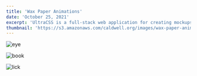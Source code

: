 ```yaml
---
title: 'Wax Paper Animations'
date: 'October 25, 2021'
excerpt: 'UltraCSS is a full-stack web application for creating mockups and graphics with CSS.'
thumbnail: 'https://s3.amazonaws.com/caldwell.org/images/wax-paper-animations/thumbnail.jpg'
---
```


<PrintPageContainer>
<Image
    src="https://s3.amazonaws.com/caldwell.org/images/wax-paper-animations/eye.gif"
    alt="eye"
    caption="eye.gif"
/>

<Image
    src="https://s3.amazonaws.com/caldwell.org/images/wax-paper-animations/book.gif"
    alt="book"
    caption="book.gif"
/>

<Image
    src="https://s3.amazonaws.com/caldwell.org/images/wax-paper-animations/lick.gif"
    alt="lick"
    caption="lick.gif"
/>
</PrintPageContainer>